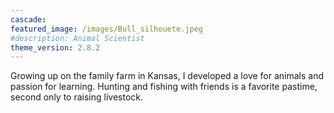 ```yaml
---
cascade:
featured_image: /images/Bull_silhouete.jpeg
#description: Animal Scientist
theme_version: 2.8.2
---
```

Growing up on the family farm in Kansas, I developed a love for animals and passion for learning. Hunting and fishing with friends is a favorite pastime, second only to raising livestock.